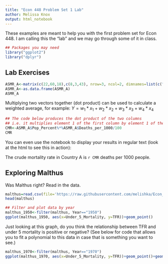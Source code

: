 ```yaml
---
title: "Econ 448 Problem Set 1 Lab"
author: Melissa Knox
output: html_notebook  
---
```


These examples are meant to help you with the first problem set for Econ 448.  I am calling this the "lab" and we may go through some of it in class.
```r
## Packages you may need
library("ggplot2")
library("dplyr")
```


## Lab Exercises
```r
ASMR_A<-matrix(c(22,60,18),c(8,3,43), nrow=3, ncol=2, dimnames=list(c("<15","15-64",">64"), c("Pop_Percent","Deaths_per_1000")))
ASMR_A<-as.data.frame(ASMR_A)
ASMR_A

```
Multiplying two vectors together (dot product) can be used to calculate a weighted average, for example: $Y=w_{1}*x_{1}+w_{2}*x_{2}+w_{3}*x_{3}+w_{4}*x_{4}$

```r
## The code below produces the dot product of the two columns
## i.e. it multiplies element 1 of the first column by element 1 of the second, etc, and adds all of the results
CMR<-ASMR_A$Pop_Percent%*%ASMR_A$Deaths_per_1000/100
CMR

```

You can even use the notebook to display your results in regular text (look at the html to see this in action):

The crude mortality rate in Country A is `r CMR` deaths per 1000 people.

## Exploring Malthus
Was Malthus right? 
Read in the data.  
```r
malthus=read.csv(file='https://raw.githubusercontent.com/melishka/Econ_448_DevoPop/main/fertility-vs-child-mortality.csv', header=TRUE, sep=',') 
head(malthus)
```


```r
## Filter and plot data by year
malthus_1950<-filter(malthus, Year=="1950")
ggplot(malthus_1950, aes(x=Under_5_Mortality, y=TFR))+geom_point()
```

Just looking at this graph, do you think the relationship between TFR and under 5 mortality is positive or negative?  (See below for code that allows you to fit a polynomial to this data in case that is something you want to see.)

```r
malthus_1970<-filter(malthus, Year=="1970")
ggplot(malthus_1970, aes(x=Under_5_Mortality, y=TFR))+geom_point()+geom_smooth(method=lm, formula= y~poly(x,2))
```

